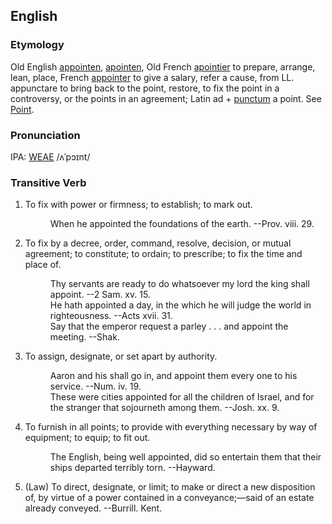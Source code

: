 ==English==
===Etymology===
Old English [[appointen]], [[apointen]], Old French [[apointier]] to prepare, arrange, lean, place, French [[appointer]] to give a salary, refer a cause, from LL. appunctare  to bring back to the point, restore, to fix the point in a controversy, or the points in an agreement; Latin ad + [[punctum]] a point.  See [[Point]].

===Pronunciation===
IPA: [[WEAE]] /ʌˈpɔɪnt/

===Transitive Verb===
# To fix with power or firmness; to establish; to mark out.
#:    When he appointed the foundations of the earth. --Prov. viii. 29.
# To fix by a decree, order, command, resolve, decision, or mutual agreement; to constitute; to ordain; to prescribe; to fix the time and place of.
#:    Thy servants are ready to do whatsoever my lord the king shall appoint. --2 Sam. xv. 15.
#:    He hath appointed a day, in the which he will judge the world in righteousness. --Acts xvii. 31.
#:    Say that the emperor request a parley . . . and appoint the meeting. --Shak.
# To assign, designate, or set apart by authority.
#:    Aaron and his shall go in, and appoint them every one to his service. --Num. iv. 19.
#:    These were cities appointed for all the children of Israel, and for the stranger that sojourneth among them. --Josh. xx. 9.
# To furnish in all points; to provide with everything necessary by way of equipment; to equip; to fit out.
#:    The English, being well appointed, did so entertain them that their ships departed terribly torn. --Hayward.
# (Law) To direct, designate, or limit; to make or direct a new disposition of, by virtue of a power contained in a conveyance;&mdash;said of an estate already conveyed. --Burrill. Kent.
<!-- material copied from Webster's Revised Unabridged Dictionary (1913) -->